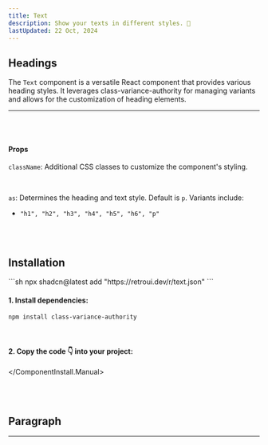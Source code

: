 ```yaml
---
title: Text
description: Show your texts in different styles. 💅
lastUpdated: 22 Oct, 2024
---
```


## Headings

The `Text` component is a versatile React component that provides various heading styles. It leverages class-variance-authority for managing variants and allows for the customization of heading elements.

<hr />
<br />

<ComponentShowcase name="text-headings" />
<br />

#### Props

`className`: Additional CSS classes to customize the component's styling.

<br />

`as`: Determines the heading and text style. Default is `p`. Variants include:

- `"h1", "h2", "h3", "h4", "h5", "h6", "p"`

<br />
<br />

## Installation

<ComponentInstall>
  <ComponentInstall.Cli>
    ```sh
npx shadcn@latest add "https://retroui.dev/r/text.json"
    ```
  </ComponentInstall.Cli>
  <ComponentInstall.Manual>
  
#### 1. Install dependencies:

```sh
npm install class-variance-authority
```

<br />

#### 2. Copy the code 👇 into your project:

<ComponentSource name="text" />

  </ComponentInstall.Manual>
</ComponentInstall>

<br />
<br />

## Paragraph

<hr />
<br />

<ComponentShowcase name="typography-p" />
